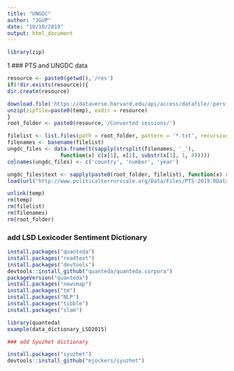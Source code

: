 ```yaml
---
title: "UNGDC"
author: "JGUP"
date: "10/10/2019"
output: html_document
---
```


```r
library(zip)


```

1
### PTS and UNGDC data

```r
resource <- paste0(getwd(),'/res')
if(!dir.exists(resource)){
dir.create(resource)

download.file('https://dataverse.harvard.edu/api/access/datafile/:persistentId?persistentId=doi:10.7910/DVN/0TJX8Y/PZUURT', destfile=(paste0(temp<- tempfile())),mode="wb")
unzip(zipfile=paste0(temp), exdir = resource)
}
root_folder <- paste0(resource,'/Converted sessions/')

filelist <- list.files(path = root_folder, pattern = '*.txt', recursive = TRUE)
filenames <- basename(filelist)
ungdc_files <- data.frame(t(sapply(strsplit(filenames, '_'), 
                 function(x) c(x[1], x[2], substr(x[3], 1, 4)))))
colnames(ungdc_files) <- c('country', 'number', 'year')

ungdc_files$text <- sapply(paste0(root_folder, filelist), function(x) readChar(x, file.info(x)$size))
load(url("http://www.politicalterrorscale.org/Data/Files/PTS-2019.RData"))

unlink(temp)
rm(temp)
rm(filelist)
rm(filenames)
rm(root_folder)
```

### add LSD Lexicoder Sentiment Dictionary

```r
install.packages("quanteda")
install.packages("readtext")
install.packages("devtools")
devtools::install_github("quanteda/quanteda.corpora")
packageVersion("quanteda")
install.packages("newsmap")
install.packages("tm")
install.packages("NLP")
install.packages("tibble")
install.packages("slam")

library(quanteda)
example(data_dictionary_LSD2015)

### add Syuzhet dictionary

install.packages("syuzhet")
devtools::install_github("mjockers/syuzhet")

```


